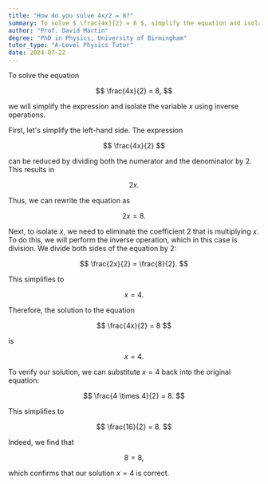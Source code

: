 ```yaml
---
title: "How do you solve 4x/2 = 8?"
summary: To solve $ \frac{4x}{2} = 8 $, simplify the equation and isolate $ x $ using inverse operations.
author: "Prof. David Martin"
degree: "PhD in Physics, University of Birmingham"
tutor_type: "A-Level Physics Tutor"
date: 2024-07-22
---
```


To solve the equation 

$$ 
\frac{4x}{2} = 8, 
$$ 

we will simplify the expression and isolate the variable $x$ using inverse operations.

First, let's simplify the left-hand side. The expression 

$$ 
\frac{4x}{2} 
$$ 

can be reduced by dividing both the numerator and the denominator by $2$. This results in 

$$ 
2x. 
$$ 

Thus, we can rewrite the equation as 

$$ 
2x = 8. 
$$ 

Next, to isolate $x$, we need to eliminate the coefficient $2$ that is multiplying $x$. To do this, we will perform the inverse operation, which in this case is division. We divide both sides of the equation by $2$:

$$ 
\frac{2x}{2} = \frac{8}{2}. 
$$ 

This simplifies to 

$$ 
x = 4. 
$$ 

Therefore, the solution to the equation 

$$ 
\frac{4x}{2} = 8 
$$ 

is 

$$ 
x = 4. 
$$ 

To verify our solution, we can substitute $x = 4$ back into the original equation:

$$ 
\frac{4 \times 4}{2} = 8. 
$$ 

This simplifies to 

$$ 
\frac{16}{2} = 8. 
$$ 

Indeed, we find that 

$$ 
8 = 8, 
$$ 

which confirms that our solution $x = 4$ is correct.
    